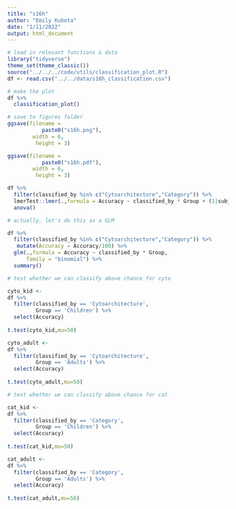 ```yaml
---
title: "s16h"
author: "Emily Kubota"
date: "1/11/2022"
output: html_document
---
```


```r
# load in relevant functions & data 
library("tidyverse")
theme_set(theme_classic())
source("../../../code/utils/classification_plot.R")
df <- read.csv("../../data/s16h_classification.csv")
```

```r
# make the plot 
df %>% 
  classification_plot()

# save to figures folder
ggsave(filename = 
           paste0("s16h.png"),
        width = 6,
         height = 3)

ggsave(filename = 
           paste0("s16h.pdf"),
        width = 6,
         height = 3)
```

```r
df %>% 
  filter(classified_by %in% c("Cytoarchitecture","Category")) %>% 
  lmerTest::lmer(.,formula = Accuracy ~ classified_by * Group + (1|subject)) %>% 
  anova()
```
```r
# actually, let's do this as a GLM

df %>% 
  filter(classified_by %in% c("Cytoarchitecture","Category")) %>% 
   mutate(Accuracy = Accuracy/100) %>% 
  glm(.,formula = Accuracy ~ classified_by * Group,
      family = "binomial") %>% 
  summary()
```

```r

# test whether we can classify above chance for cyto

cyto_kid <- 
df %>% 
  filter(classified_by == 'Cytoarchitecture',
         Group == 'Children') %>% 
  select(Accuracy) 
  
t.test(cyto_kid,mu=50)

cyto_adult <- 
df %>% 
  filter(classified_by == 'Cytoarchitecture',
         Group == 'Adults') %>% 
  select(Accuracy) 
  
t.test(cyto_adult,mu=50)


```

```r

# test whether we can classify above chance for cat

cat_kid <- 
df %>% 
  filter(classified_by == 'Category',
         Group == 'Children') %>% 
  select(Accuracy) 
  
t.test(cat_kid,mu=50)

cat_adult <- 
df %>% 
  filter(classified_by == 'Category',
         Group == 'Adults') %>% 
  select(Accuracy) 
  
t.test(cat_adult,mu=50)


```